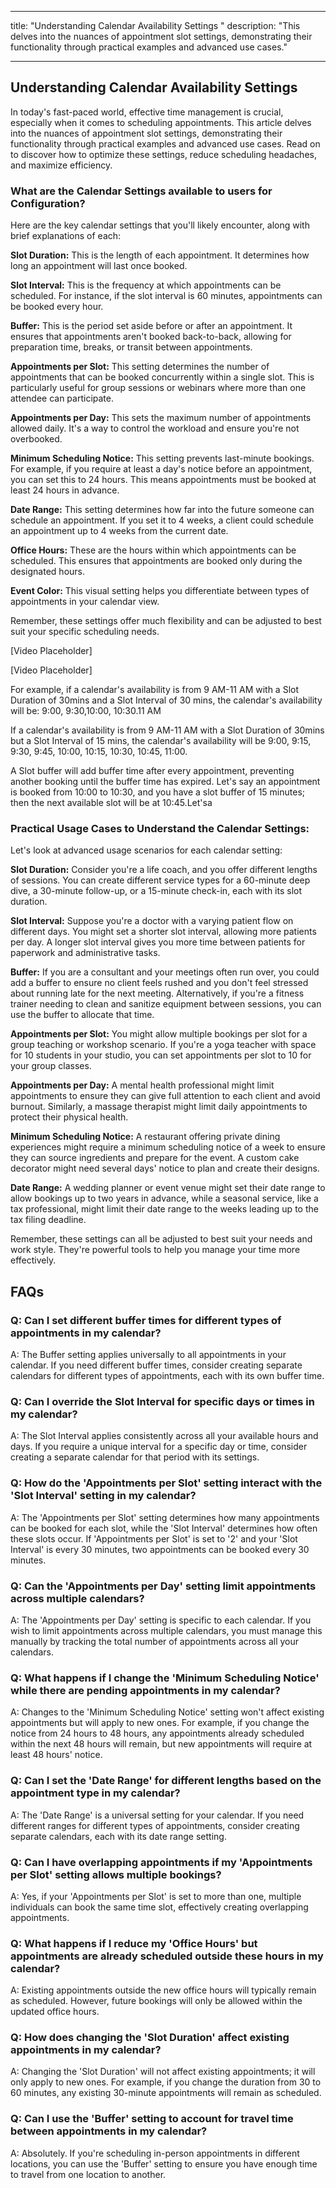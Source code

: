
---
title: "Understanding Calendar Availability Settings "
description: "This delves into the nuances of appointment slot settings, demonstrating their functionality through practical examples and advanced use cases."

---

## Understanding Calendar Availability Settings 

In today's fast-paced world, effective time management is crucial, especially when it comes to scheduling appointments. This article delves into the nuances of appointment slot settings, demonstrating their functionality through practical examples and advanced use cases. Read on to discover how to optimize these settings, reduce scheduling headaches, and maximize efficiency.

### What are the Calendar Settings available to users for Configuration?

Here are the key calendar settings that you'll likely encounter, along with brief explanations of each:

**Slot Duration:**  This is the length of each appointment. It determines how long an appointment will last once booked.  

**Slot Interval:**  This is the frequency at which appointments can be scheduled. For instance, if the slot interval is 60 minutes, appointments can be booked every hour.

**Buffer:** This is the period set aside before or after an appointment. It ensures that appointments aren't booked back-to-back, allowing for preparation time, breaks, or transit between appointments.

**Appointments per Slot:**  This setting determines the number of appointments that can be booked concurrently within a single slot. This is particularly useful for group sessions or webinars where more than one attendee can participate.

**Appointments per Day:** This sets the maximum number of appointments allowed daily. It's a way to control the workload and ensure you're not overbooked.

**Minimum Scheduling Notice:** This setting prevents last-minute bookings. For example, if you require at least a day's notice before an appointment, you can set this to 24 hours. This means appointments must be booked at least 24 hours in advance.

**Date Range:**  This setting determines how far into the future someone can schedule an appointment. If you set it to 4 weeks, a client could schedule an appointment up to 4 weeks from the current date. 

**Office Hours:** These are the hours within which appointments can be scheduled. This ensures that appointments are booked only during the designated hours.

**Event Color:**  This visual setting helps you differentiate between types of appointments in your calendar view.

Remember, these settings offer much flexibility and can be adjusted to best suit your specific scheduling needs.

[Video Placeholder]

[Video Placeholder]

For example, if a calendar's availability is from 9 AM-11 AM with a Slot Duration of 30mins and a Slot Interval of 30 mins, the calendar's availability will be: 9:00, 9:30,10:00, 10:30.11 AM

If a calendar's availability is from 9 AM-11 AM with a Slot Duration of 30mins but a Slot Interval of 15 mins, the calendar's availability will be 9:00, 9:15, 9:30, 9:45, 10:00, 10:15, 10:30, 10:45, 11:00.

A Slot buffer will add buffer time after every appointment, preventing another booking until the buffer time has expired. Let's say an appointment is booked from 10:00 to 10:30, and you have a slot buffer of 15 minutes; then the next available slot will be at 10:45.Let'sa

### Practical Usage Cases to Understand the Calendar Settings:

Let's look at advanced usage scenarios for each calendar setting:

**Slot Duration:**  Consider you're a life coach, and you offer different lengths of sessions. You can create different service types for a 60-minute deep dive, a 30-minute follow-up, or a 15-minute check-in, each with its slot duration.

**Slot Interval:** Suppose you're a doctor with a varying patient flow on different days. You might set a shorter slot interval, allowing more patients per day. A longer slot interval gives you more time between patients for paperwork and administrative tasks.

**Buffer:**  If you are a consultant and your meetings often run over, you could add a buffer to ensure no client feels rushed and you don't feel stressed about running late for the next meeting. Alternatively, if you're a fitness trainer needing to clean and sanitize equipment between sessions, you can use the buffer to allocate that time.

**Appointments per Slot:**  You might allow multiple bookings per slot for a group teaching or workshop scenario. If you're a yoga teacher with space for 10 students in your studio, you can set appointments per slot to 10 for your group classes.

**Appointments per Day:**  A mental health professional might limit appointments to ensure they can give full attention to each client and avoid burnout. Similarly, a massage therapist might limit daily appointments to protect their physical health.

**Minimum Scheduling Notice:**  A restaurant offering private dining experiences might require a minimum scheduling notice of a week to ensure they can source ingredients and prepare for the event. A custom cake decorator might need several days' notice to plan and create their designs.

**Date Range:**  A wedding planner or event venue might set their date range to allow bookings up to two years in advance, while a seasonal service, like a tax professional, might limit their date range to the weeks leading up to the tax filing deadline.

Remember, these settings can all be adjusted to best suit your needs and work style. They're powerful tools to help you manage your time more effectively.

## FAQs

### Q: Can I set different buffer times for different types of appointments in my calendar?

A: The Buffer setting applies universally to all appointments in your calendar. If you need different buffer times, consider creating separate calendars for different types of appointments, each with its own buffer time.

### Q: Can I override the Slot Interval for specific days or times in my calendar?

A: The Slot Interval applies consistently across all your available hours and days. If you require a unique interval for a specific day or time, consider creating a separate calendar for that period with its settings.

### Q: How do the 'Appointments per Slot' setting interact with the 'Slot Interval' setting in my calendar?

A: The 'Appointments per Slot' setting determines how many appointments can be booked for each slot, while the 'Slot Interval' determines how often these slots occur. If 'Appointments per Slot' is set to '2' and your 'Slot Interval' is every 30 minutes, two appointments can be booked every 30 minutes.

### Q: Can the 'Appointments per Day' setting limit appointments across multiple calendars?

A: The 'Appointments per Day' setting is specific to each calendar. If you wish to limit appointments across multiple calendars, you must manage this manually by tracking the total number of appointments across all your calendars.

### Q: What happens if I change the 'Minimum Scheduling Notice' while there are pending appointments in my calendar?

A: Changes to the 'Minimum Scheduling Notice' setting won't affect existing appointments but will apply to new ones. For example, if you change the notice from 24 hours to 48 hours, any appointments already scheduled within the next 48 hours will remain, but new appointments will require at least 48 hours' notice.

### Q: Can I set the 'Date Range' for different lengths based on the appointment type in my calendar?

A: The 'Date Range' is a universal setting for your calendar. If you need different ranges for different types of appointments, consider creating separate calendars, each with its date range setting.

### Q: Can I have overlapping appointments if my 'Appointments per Slot' setting allows multiple bookings?

A: Yes, if your 'Appointments per Slot' is set to more than one, multiple individuals can book the same time slot, effectively creating overlapping appointments.

### Q: What happens if I reduce my 'Office Hours' but appointments are already scheduled outside these hours in my calendar?

A: Existing appointments outside the new office hours will typically remain as scheduled. However, future bookings will only be allowed within the updated office hours.

### Q: How does changing the 'Slot Duration' affect existing appointments in my calendar?

A: Changing the 'Slot Duration' will not affect existing appointments; it will only apply to new ones. For example, if you change the duration from 30 to 60 minutes, any existing 30-minute appointments will remain as scheduled.

### Q: Can I use the 'Buffer' setting to account for travel time between appointments in my calendar?

A: Absolutely. If you're scheduling in-person appointments in different locations, you can use the 'Buffer' setting to ensure you have enough time to travel from one location to another.